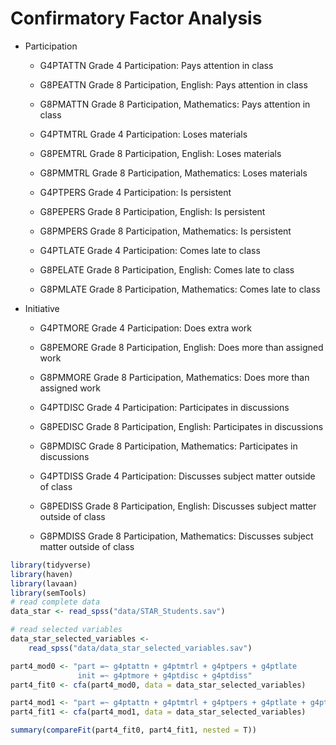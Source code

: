 # Confirmatory Factor Analysis

* Participation
    * G4PTATTN  Grade 4 Participation: Pays attention in class
    * G8PEATTN  Grade 8 Participation, English: Pays attention in class
    * G8PMATTN  Grade 8 Participation, Mathematics: Pays attention in class
    
    * G4PTMTRL  Grade 4 Participation: Loses materials
    * G8PEMTRL  Grade 8 Participation, English: Loses materials
    * G8PMMTRL  Grade 8 Participation, Mathematics: Loses materials
    
    * G4PTPERS  Grade 4 Participation: Is persistent
    * G8PEPERS  Grade 8 Participation, English: Is persistent
    * G8PMPERS  Grade 8 Participation, Mathematics: Is persistent
    
    * G4PTLATE  Grade 4 Participation: Comes late to class
    * G8PELATE  Grade 8 Participation, English: Comes late to class
    * G8PMLATE  Grade 8 Participation, Mathematics: Comes late to class

* Initiative    
    * G4PTMORE  Grade 4 Participation: Does extra work
    * G8PEMORE  Grade 8 Participation, English: Does more than assigned work
    * G8PMMORE  Grade 8 Participation, Mathematics: Does more than assigned work
    
    * G4PTDISC  Grade 4 Participation: Participates in discussions
    * G8PEDISC  Grade 8 Participation, English: Participates in discussions
    * G8PMDISC  Grade 8 Participation, Mathematics: Participates in discussions
    
    * G4PTDISS  Grade 4 Participation: Discusses subject matter outside of class 
    * G8PEDISS  Grade 8 Participation, English: Discusses subject matter outside of class
    * G8PMDISS  Grade 8 Participation, Mathematics: Discusses subject matter outside of class
    
    

```r
library(tidyverse)
library(haven)
library(lavaan)
library(semTools)
# read complete data
data_star <- read_spss("data/STAR_Students.sav")

# read selected variables
data_star_selected_variables <- 
    read_spss("data/data_star_selected_variables.sav")

part4_mod0 <- "part =~ g4ptattn + g4ptmtrl + g4ptpers + g4ptlate
               init =~ g4ptmore + g4ptdisc + g4ptdiss"
part4_fit0 <- cfa(part4_mod0, data = data_star_selected_variables)

part4_mod1 <- "part =~ g4ptattn + g4ptmtrl + g4ptpers + g4ptlate + g4ptmore + g4ptdisc + g4ptdiss"
part4_fit1 <- cfa(part4_mod1, data = data_star_selected_variables)

summary(compareFit(part4_fit0, part4_fit1, nested = T))
```